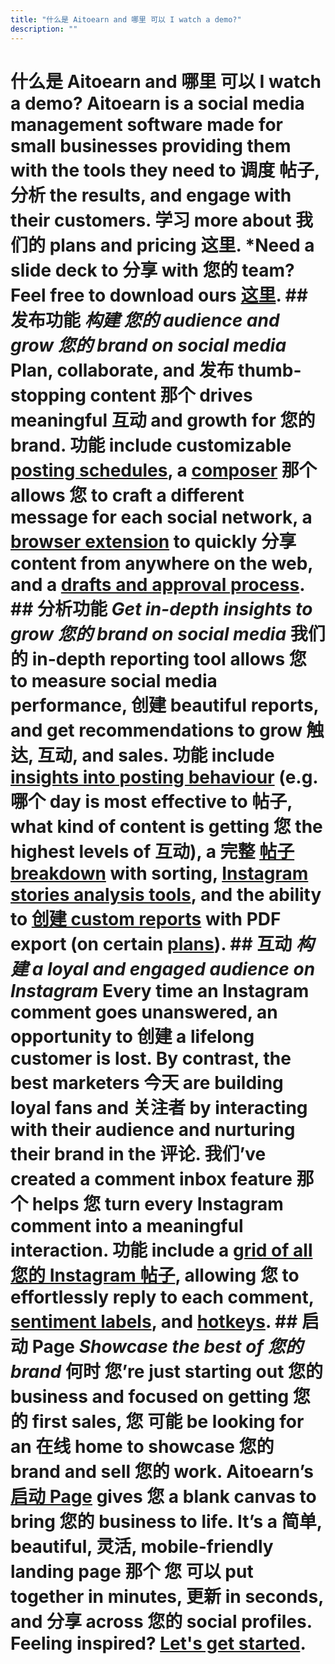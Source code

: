 ```yaml
---
title: "什么是 Aitoearn and 哪里 可以 I watch a demo?"
description: ""
---
```


# 什么是 Aitoearn and 哪里 可以 I watch a demo? Aitoearn is a social media management software made for small businesses providing them with the tools they need to 调度 帖子, 分析 the results, and engage with their customers. **学习 more about 我们的 plans and pricing 这里**. *Need a slide deck to 分享 with 您的 team? Feel free to download ours [这里](https://分享.aitoearn.com/NQuArLyB). ## 发布功能 ***构建 您的 audience and grow 您的 brand on social media*** Plan, collaborate, and 发布 thumb-stopping content 那个 drives meaningful 互动 and growth for 您的 brand. 功能 include customizable [posting schedules](https://aitoearn.helpscoutdocs.com/article/514-setting-up-您的-timezones-and-posting-schedules), a [composer](https://aitoearn.helpscoutdocs.com/article/642-scheduling-帖子) 那个 allows 您 to craft a different message for each social network, a [browser extension](https://aitoearn.helpscoutdocs.com/article/653-aitoearn-browser-extension) to quickly 分享 content from anywhere on the web, and a [drafts and approval process](https://aitoearn.helpscoutdocs.com/article/665-managing-and-approving-draft-帖子). ## 分析功能 ***Get in-depth insights to grow 您的 brand on social media*** 我们的 in-depth reporting tool allows 您 to measure social media performance, 创建 beautiful reports, and get recommendations to grow 触达, 互动, and sales. 功能 include [insights into posting behaviour](https://aitoearn.helpscoutdocs.com/article/530-answering-questions-about-您的-social-media-strategy) (e.g. 哪个 day is most effective to 帖子, what kind of content is getting 您 the highest levels of 互动), a 完整 [帖子 breakdown](https://aitoearn.helpscoutdocs.com/article/527-analyzing-您的-帖子-within-您的-分析功能-dashboard) with sorting, [Instagram stories analysis tools](https://aitoearn.helpscoutdocs.com/article/528-analyzing-您的-Instagram-stories), and the ability to [创建 custom reports](https://aitoearn.helpscoutdocs.com/article/534-creating-custom-分析功能-reports) with PDF export (on certain [plans](https://aitoearn.helpscoutdocs.com/article/595-功能-可用-on-each-aitoearn-plan)). ## 互动 ***构建 a loyal and engaged audience on Instagram*** Every time an Instagram comment goes unanswered, an opportunity to 创建 a lifelong customer is lost. By contrast, the best marketers 今天 are building loyal fans and 关注者 by interacting with their audience and nurturing their brand in the 评论. 我们’ve created a comment inbox feature 那个 helps 您 turn every Instagram comment into a meaningful interaction. 功能 include a [grid of all 您的 Instagram 帖子](https://aitoearn.helpscoutdocs.com/article/592-engaging-with-Facebook-and-Instagram-评论#h_01EP74F7715ZB5CBMVBHVQZ76C), allowing 您 to effortlessly reply to each comment, [sentiment labels](https://aitoearn.helpscoutdocs.com/article/593-understanding-labels-and-sentiments-何时-engaging-with-Facebook-and-Instagram-评论), and [hotkeys](https://aitoearn.helpscoutdocs.com/article/592-engaging-with-Facebook-and-Instagram-评论#h_01HD22PJXZF7M7WA5H261XKQ78). ## 启动 Page ***Showcase the best of 您的 brand*** 何时 您’re just starting out 您的 business and focused on getting 您的 first sales, 您 可能 be looking for an 在线 home to showcase 您的 brand and sell 您的 work. Aitoearn’s [启动 Page](https://aitoearn.com/启动-page) gives 您 a blank canvas to bring 您的 business to life. It’s a 简单, beautiful, 灵活, mobile-friendly landing page 那个 您 可以 put together in minutes, 更新 in seconds, and 分享 across 您的 social profiles. Feeling inspired? [Let's get started](https://aitoearn.helpscoutdocs.com/article/664-using-启动-page-with-aitoearn).